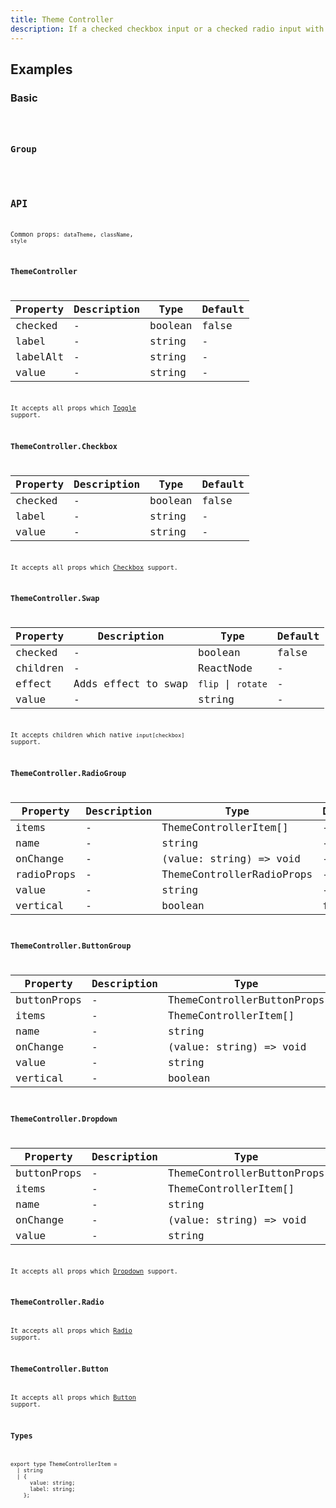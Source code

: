```yaml
---
title: Theme Controller
description: If a checked checkbox input or a checked radio input with theme-controller class exists in the page, The page will have the same theme as that input's value.
---
```


## Examples

### Basic

<code src="./demo/basic.tsx" />

### Group

<code src="./demo/group.tsx" />

## API

Common props: `dataTheme`, `className`, `style`

### ThemeController

| Property | Description | Type    | Default |
| -------- | ----------- | ------- | ------- |
| checked  | -           | boolean | false   |
| label    | -           | string  | -       |
| labelAlt | -           | string  | -       |
| value    | -           | string  | -       |

It accepts all props which [Toggle](/components/toggle/) support.

### ThemeController.Checkbox

| Property | Description | Type    | Default |
| -------- | ----------- | ------- | ------- |
| checked  | -           | boolean | false   |
| label    | -           | string  | -       |
| value    | -           | string  | -       |

It accepts all props which [Checkbox](/components/checkbox/) support.

### ThemeController.Swap

| Property | Description         | Type               | Default |
| -------- | ------------------- | ------------------ | ------- |
| checked  | -                   | boolean            | false   |
| children | -                   | ReactNode          | -       |
| effect   | Adds effect to swap | `flip` \| `rotate` | -       |
| value    | -                   | string             | -       |

It accepts children which native `input[checkbox]` support.

### ThemeController.RadioGroup

| Property   | Description | Type                      | Default |
| ---------- | ----------- | ------------------------- | ------- |
| items      | -           | ThemeControllerItem[]     | -       |
| name       | -           | string                    | -       |
| onChange   | -           | (value: string) => void   | -       |
| radioProps | -           | ThemeControllerRadioProps | -       |
| value      | -           | string                    | -       |
| vertical   | -           | boolean                   | false   |

### ThemeController.ButtonGroup

| Property    | Description | Type                       | Default |
| ----------- | ----------- | -------------------------- | ------- |
| buttonProps | -           | ThemeControllerButtonProps | -       |
| items       | -           | ThemeControllerItem[]      | -       |
| name        | -           | string                     | -       |
| onChange    | -           | (value: string) => void    | -       |
| value       | -           | string                     | -       |
| vertical    | -           | boolean                    | false   |

### ThemeController.Dropdown

| Property    | Description | Type                       | Default |
| ----------- | ----------- | -------------------------- | ------- |
| buttonProps | -           | ThemeControllerButtonProps | -       |
| items       | -           | ThemeControllerItem[]      | -       |
| name        | -           | string                     | -       |
| onChange    | -           | (value: string) => void    | -       |
| value       | -           | string                     | -       |

It accepts all props which [Dropdown](/components/dropdown/) support.

### ThemeController.Radio

It accepts all props which [Radio](/components/radio/) support.

### ThemeController.Button

It accepts all props which [Button](/components/button/) support.

### Types

```tsx
export type ThemeControllerItem =
  | string
  | {
      value: string;
      label: string;
    };
```

